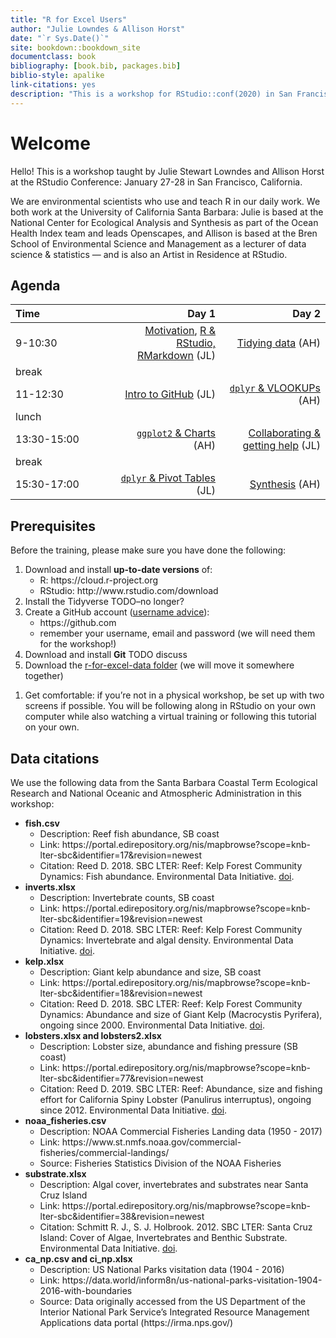 ```yaml
--- 
title: "R for Excel Users"
author: "Julie Lowndes & Allison Horst"
date: "`r Sys.Date()`"
site: bookdown::bookdown_site
documentclass: book
bibliography: [book.bib, packages.bib]
biblio-style: apalike
link-citations: yes
description: "This is a workshop for RStudio::conf(2020) in San Francisco, California"
---
```


# Welcome {#welcome}

Hello! This is a workshop taught by Julie Stewart Lowndes and Allison Horst at the RStudio Conference: January 27-28 in San Francisco, California. 

We are environmental scientists who use and teach R in our daily work. We both work at the University of California Santa Barbara: Julie is based at the National Center for Ecological Analysis and Synthesis as part of the Ocean Health Index team and leads Openscapes, and Allison is based at the Bren School of Environmental Science and Management as a lecturer of data science & statistics — and is also an Artist in Residence at RStudio.

<!---
We are on Twitter:

Excel is a widely used and powerful tool for working with data. As automation, reproducibility, collaboration, and frequent reporting become increasingly expected in data analysis, a good option for Excel users is to extend their workflows with R. Integrating R into data analysis with Excel can bridge the technical gap between collaborators using either software. R enables use of existing tools built for specific tasks and overcomes some limitations that arise when working with large datasets or repeated analyses. This course is for Excel users who want to add or integrate R and RStudio into their existing data analysis toolkit. Participants will get hands-on experience working with data across R, Excel, and Google Sheets, focusing on: data import and export, basic wrangling, visualization, and reporting with RMarkdown. Throughout, we will emphasize conventions and best practices for working reproducibly and collaboratively with data, including naming conventions, documentation, organization, all while “keeping the raw data raw”. Whether you are working in Excel and want to get started in R, already working in R and want tools for working more seamlessly with collaborators who use Excel, or whether you are new to data analysis entirely, this is the course for you! 

If you answer yes to these questions, this course is for you!

- Are you an Excel user who wants to expand your data analysis toolset with R?
- Do you want to bridge analyses between Excel and R, whether working independently or to more easily collaborate with others who use Excel or R? 
- Are you new to data analysis, and looking for a good place to get started?

--->

 <!--- This is going to be fun, because learning R (and friends) is empowering! This training book is written (and always improving) so you can use it as self-paced learning, or it can be used to teach an in-person workshop where the instructor live-codes. Either way, you should do everything hands-on on your own computer as you learn. 

Before you begin, be sure you are all set up: see the prerequisites in Chapter \@ref(overview). --->

## Agenda


|Time       |      Day 1|      Day 2|
|:----------|----------:|----------:|
|9-10:30    |  [Motivation](#overview), [R & RStudio, RMarkdown](#rstudio) (JL) |  [Tidying data ](#tidying) (AH) |
|break      |  | |
|11-12:30   | [Intro to GitHub](#github) (JL) | [`dplyr` & VLOOKUPs](#dplyr-vlookups) (AH) |
|lunch      |  ||
|13:30-15:00 | [`ggplot2` & Charts](#ggplot2) (AH) | [Collaborating & getting help](#collaboration) (JL) |
|break      |  | |
|15:30-17:00 | [`dplyr` & Pivot Tables](#dplyr-pivot-tables) (JL) | [Synthesis](#synthesis) (AH) |


## Prerequisites

Before the training, please make sure you have done the following: 

1. Download and install **up-to-date versions** of:
    - R: https://cloud.r-project.org
    - RStudio: http://www.rstudio.com/download 
1. Install the Tidyverse TODO--no longer?
1. Create a GitHub account ([username advice](https://happygitwithr.com/github-acct.html)): 
    - https://github.com
    - remember your username, email and password (we will need them for the workshop!)
1. Download and install **Git** TODO discuss    
1. Download the [r-for-excel-data folder](https://drive.google.com/drive/folders/1RywSUw8hxETlROdIhLIntxPsZq0tKSdS?usp=sharing) (we will move it somewhere together)
    
<!---
Do this beforehand (20 minutes)

    Download & install free software: R, RStudio, tidyverse. Do this following Allison’s step-by-step instructions (from her ESM 206 course)

    Create a GitHub username at github.com. We recommend shorter names that identify you, and using your work email address (where you primarily do analyses)
https://docs.google.com/document/d/1Imcx8ZropMF5tmLF6As02OJam-r1pNexu5pULczCwMA/edit?ts=5d8ce185 --->   

1. Get comfortable: if you're not in a physical workshop, be set up with two screens if possible. You will be following along in RStudio on your own computer while also watching a virtual training or following this tutorial on your own.

## Data citations

We use the following data from the Santa Barbara Coastal Term Ecological Research and National  Oceanic and Atmospheric Administration in this workshop: 

- **fish.csv**
  - Description: Reef fish abundance, SB coast
  - Link: https://portal.edirepository.org/nis/mapbrowse?scope=knb-lter-sbc&identifier=17&revision=newest
  - Citation: Reed D. 2018. SBC LTER: Reef: Kelp Forest Community Dynamics: Fish abundance. Environmental Data Initiative. [doi](https://doi.org/10.6073/pasta/dbd1d5f0b225d903371ce89b09ee7379).
- **inverts.xlsx**
  - Description: Invertebrate counts, SB coast
  - Link: https://portal.edirepository.org/nis/mapbrowse?scope=knb-lter-sbc&identifier=19&revision=newest
  - Citation: Reed D. 2018. SBC LTER: Reef: Kelp Forest Community Dynamics: Invertebrate and algal density. Environmental Data Initiative. [doi](https://doi.org/10.6073/pasta/748ee568669ca2b740e9b8f5f8a085d8). 
- **kelp.xlsx**
  - Description: Giant kelp abundance and size, SB coast
  - Link: https://portal.edirepository.org/nis/mapbrowse?scope=knb-lter-sbc&identifier=18&revision=newest                        
  - Citation: Reed D. 2018. SBC LTER: Reef: Kelp Forest Community Dynamics: Abundance and size of Giant Kelp (Macrocystis Pyrifera), ongoing since 2000. Environmental Data Initiative. [doi](https://doi.org/10.6073/pasta/dea56e02127161194626f97c8b6118e8). 
- **lobsters.xlsx and lobsters2.xlsx**
  - Description: Lobster size, abundance and fishing pressure (SB coast)
  - Link: https://portal.edirepository.org/nis/mapbrowse?scope=knb-lter-sbc&identifier=77&revision=newest
  - Citation: Reed D. 2019. SBC LTER: Reef: Abundance, size and fishing effort for California Spiny Lobster (Panulirus interruptus), ongoing since 2012. Environmental Data Initiative. [doi](https://doi.org/10.6073/pasta/a593a675d644fdefb736750b291579a0). 
- **noaa_fisheries.csv**
  - Description: NOAA Commercial Fisheries Landing data (1950 - 2017)
  - Link: https://www.st.nmfs.noaa.gov/commercial-fisheries/commercial-landings/
  - Source: Fisheries Statistics Division of the NOAA Fisheries
- **substrate.xlsx **
  - Description: Algal cover, invertebrates and substrates near Santa Cruz Island
  - Link: https://portal.edirepository.org/nis/mapbrowse?scope=knb-lter-sbc&identifier=38&revision=newest
  - Citation: Schmitt R. J., S. J. Holbrook. 2012. SBC LTER: Santa Cruz Island: Cover of Algae, Invertebrates and Benthic Substrate. Environmental Data Initiative. [doi](https://doi.org/10.6073/pasta/9ce22c5b70d3e6ef8f0445e6cf782f87). 
- **ca_np.csv and ci_np.xlsx**
  - Description: US National Parks visitation data (1904 - 2016)
  - Link: https://data.world/inform8n/us-national-parks-visitation-1904-2016-with-boundaries
  - Source: Data originally accessed from the US Department of the Interior National Park Service’s Integrated Resource Management Applications data portal (https://irma.nps.gov/)
